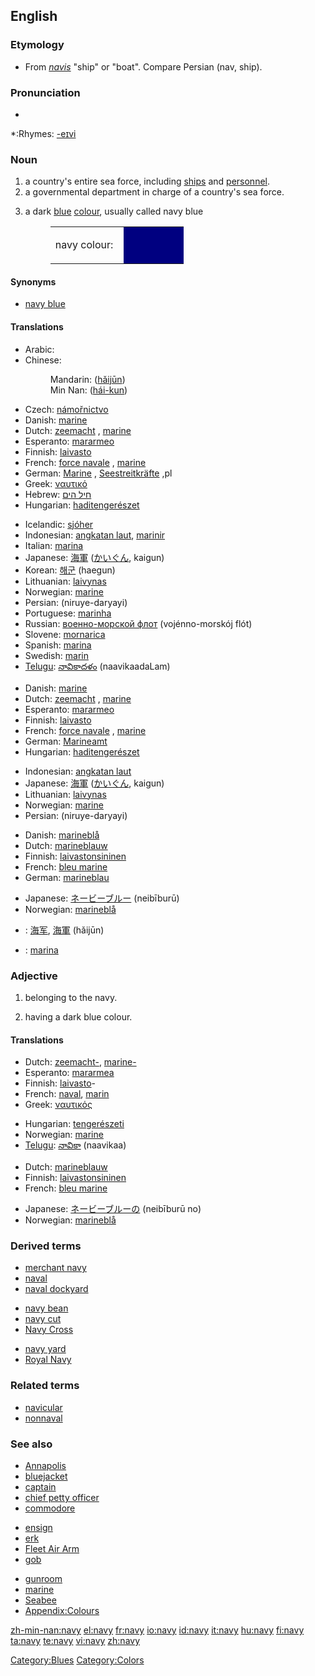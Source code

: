 {{wikipedia}}
==English==

===Etymology===
*From {{L.}} ''[[navis]]'' "ship" or "boat". Compare Persian {{fa-Arab|[[ناو]]}} (nav, ship).

===Pronunciation===
*{{audio|en-us-navy.ogg|Audio (US)}}

*:Rhymes: [[Rhymes:English:-eɪvi|-eɪvi]]

===Noun===
{{en-noun|nav|ies}}

# a country's entire sea force, including [[ship]]s and [[personnel]].
# a governmental department in charge of a country's sea force.
# {{color}} a dark [[blue]] [[color|colour]], usually called navy blue
#:<table><tr><td>navy colour: &nbsp;</td><td bgcolor="#000080" width="80">&nbsp; </td></tr></table>

====Synonyms====
*{{italbrac-colon|colour}} [[navy blue]]

====Translations====
{{trans-top|sea force}}
*Arabic: {{Arab|[[بحرية]]}} {{IPAchar|(baħaría)}} {{f}}
*Chinese:
*:Mandarin: {{zh-ts|海軍|海军}} ([[hǎijūn]])
*:Min Nan: {{zh-ts|海軍|海军}} ([[hái-kun]])
*Czech: [[námořnictvo]] {{n}}
*Danish: [[marine]]
*Dutch: [[zeemacht]] {{f}}, [[marine]] {{f}}
*Esperanto: [[mararmeo]]
*Finnish: [[laivasto]]
*French: [[force navale]] {{f}}, [[marine]] {{f}}
*German: [[Marine]] {{f}}, [[Seestreitkräfte]] {{f}},pl
*Greek: [[ναυτικό]] {{n}}
*Hebrew: [[חיל הים]] {{m}}
*Hungarian: [[haditengerészet]]
{{trans-mid}}
*Icelandic: [[sjóher]] {{m}}
*Indonesian: [[angkatan laut]], [[marinir]]
*Italian: [[marina]] {{f}}
*Japanese: [[海軍]] ([[かいぐん]], kaigun)
*Korean: [[해군]] (haegun)
*Lithuanian: [[laivynas]] {{m}}
*Norwegian: [[marine]] {{m}}
*Persian: {{fa-Arab|[[نیروی دریایی]]}} (niruye-daryayi)
*Portuguese: [[marinha]] {{f}}
*Russian: [[военно-морской флот]] (vojénno-morskój flót) {{m}}
*Slovene: [[mornarica]] {{f}}
*Spanish: [[marina]] {{f}}
*Swedish: [[marin]] {{c}}
*[[Telugu]]: [[నావికాదళం]] (naavikaadaLam)
{{trans-bottom}}

{{trans-top|department}}
*Danish: [[marine]]
*Dutch: [[zeemacht]] {{f}}, [[marine]] {{f}}
*Esperanto: [[mararmeo]]
*Finnish: [[laivasto]]
*French: [[force navale]] {{f}}, [[marine]] {{f}}
*German: [[Marineamt]] {{n}}
*Hungarian: [[haditengerészet]]
{{trans-mid}}
*Indonesian: [[angkatan laut]]
*Japanese: [[海軍]] ([[かいぐん]], kaigun)
*Lithuanian: [[laivynas]] {{m}}
*Norwegian: [[marine]] {{m}}
*Persian: {{fa-Arab|[[نیروی دریایی]]}} (niruye-daryayi)
{{trans-bottom}}

{{trans-top|colour}}
*Danish: [[marineblå]]
*Dutch: [[marineblauw]] {{n}}
*Finnish: [[laivastonsininen]]
*French: [[bleu marine]] {{m}}
*German: [[marineblau]]
{{trans-mid}}
*Japanese: [[ネービーブルー]] (neibīburū)
*Norwegian: [[marineblå]]
{{trans-bottom}}

{{checktrans-top}}
<!--Remove this section once all of the translations below have been moved into the tables above.-->
*{{ttbc|Chinese}}: [[海军]], [[海軍]] (hǎijūn)
*{{ttbc|Spanish}}: [[marina]] {{f}}
{{trans-bottom}}

===Adjective===
{{en-adj|-}}

# belonging to the navy.
# {{colour}} having a dark blue colour.

====Translations====
{{trans-top|belonging}}
*Dutch: [[zeemacht-]], [[marine-]]
*Esperanto: [[mararmea]]
*Finnish: [[laivasto]]-
*French: [[naval]], [[marin]]
*Greek: [[ναυτικός]]
{{trans-mid}}
*Hungarian: [[tengerészeti]]
*Norwegian: [[marine]]
*[[Telugu]]: [[నావికా]] (naavikaa)
{{trans-bottom}}

{{trans-top|colour}}
*Dutch: [[marineblauw]]
*Finnish: [[laivastonsininen]]
*French: [[bleu marine]]
{{trans-mid}}
*Japanese: [[ネービーブルー]]の (neibīburū no)
*Norwegian: [[marineblå]]
{{trans-bottom}}

===Derived terms===
{{top3}}
*[[merchant navy]]
*[[naval]]
*[[naval dockyard]]
{{mid3}}
*[[navy bean]]
*[[navy cut]]
*[[Navy Cross]]
{{mid3}}
*[[navy yard]]
*[[Royal Navy]]
{{bottom}}

===Related terms===
*[[navicular]]
*[[nonnaval]]

===See also===
{{top3}}
*[[Annapolis]]
*[[bluejacket]]
*[[captain]]
*[[chief petty officer]]
*[[commodore]]
{{mid3}}
*[[ensign]]
*[[erk]]
*[[Fleet Air Arm]]
*[[gob]]
{{mid3}}
*[[gunroom]]
*[[marine]]
*[[Seabee]]
*[[Wiktionary_Appendix:Colours|Appendix:Colours]]
{{bottom}}

[[Category:Blues]]
[[Category:Colors]]

[[zh-min-nan:navy]]
[[el:navy]]
[[fr:navy]]
[[io:navy]]
[[id:navy]]
[[it:navy]]
[[hu:navy]]
[[fi:navy]]
[[ta:navy]]
[[te:navy]]
[[vi:navy]]
[[zh:navy]]
